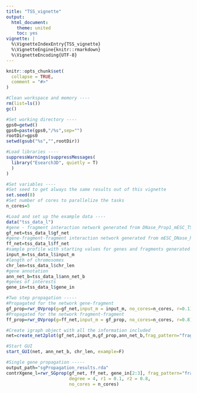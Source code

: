 ```yaml
---
title: "TSS_vignette"
output:
  html_document:
    theme: united
    toc: yes
vignette: |
  %\VignetteIndexEntry{TSS_vignette} 
  %\VignetteEngine{knitr::rmarkdown} 
  %\VignetteEncoding{UTF-8}
---
```


```r
knitr::opts_chunk$set(
  collapse = TRUE,
  comment = "#>"
)
```

```r

#Clean workspace and memory ----
rm(list=ls())
gc()

#Set working directory ----
gps0=getwd()
gps0=paste(gps0,"/%s",sep="")
rootDir=gps0
setwd(gsub("%s","",rootDir))

#Load libraries ----
suppressWarnings(suppressMessages(
  library("Esearch3D", quietly = T)
  )
)

#Set variables ----
#Set seed to get always the same results out of this vignette
set.seed(8)
#Set number of cores to parallelize the tasks
n_cores=5
```

```r

#Load and set up the example data ----
data("tss_data_l")
#gene - fragment interaction network generated from DNase_Prop1_mESC_TSS interactions data
gf_net=tss_data_l$gf_net
#gene-fragment-fragment interaction network generated from mESC_DNase_Net interactions data
ff_net=tss_data_l$ff_net
#sample profile with starting values for genes and fragments generated from mESC_bin_matrix_Prop1
input_m=tss_data_l$input_m
#length of chromosomes
chr_len=tss_data_l$chr_len
#gene annotation
ann_net_b=tss_data_l$ann_net_b
#genes of interests
gene_in=tss_data_l$gene_in

```

```r

#Two step propagation -----
#Propagated for the network gene-fragment
gf_prop=rwr_OVprop(g=gf_net,input_m = input_m, no_cores=n_cores, r=0.1)
#Propagated for the network fragment-fragment
ff_prop=rwr_OVprop(g=ff_net,input_m = gf_prop, no_cores=n_cores, r=0.8)

#Create igraph object with all the information included
net=create_net2plot(gf_net,input_m,gf_prop,ann_net_b,frag_pattern="frag",ff_net,ff_prop)

#Start GUI
start_GUI(net, ann_net_b, chr_len, example=F)
```

```r

#Single gene propagation -----
output_path="sgPropagation_results.rda"
contrXgene_l=rwr_SGprop(gf_net, ff_net, gene_in[2:3], frag_pattern="frag", out_rda=output_path,
                        degree = 4, r1 = 0.1, r2 = 0.8, 
                        no_cores = n_cores)
```











